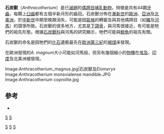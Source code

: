 {{Automatic taxobox
| taxon = Anthracotherium
| authority = 
| fossil_range = [[漸新世|漸新世]]至中[[中新世|中新世]]
| image = Anthracotherium magnum.jpg 
| image_width = 250px
| image_caption = 石炭獸的重建
| subdivision_ranks = [[種|種]]
| subdivision =
* †''A. magnum'' <small>Cuvier, 1822 ([[Type_species|type]])</small>
* †''A. chaimanei'' <small>Ducrocq, 1999</small>
* †''A. monsvialense'' <small>de Zigno, 1888</small>
* †''A. bumbachense'' <small>Stehlin, 1910</small>
* †''A. meneghinii''
| synonyms =
* ''Anthracohyus''
* [[先炭獸屬|先炭獸屬]] ''Anthracokeryx''
* [[錐炭獸屬|錐炭獸屬]] ''Anthracothema''
}}
'''石炭獸'''（''Anthracotherium''）是已[[滅絕|滅絕]]的[[偶蹄目|偶蹄目]][[哺乳動物|哺乳動物]]，特徵是共有44顆[[牙齒|牙齒]]，每顆上[[臼齒|臼齒]]都有五個半新月形的齒冠。石炭獸分佈在[[漸新世|漸新世]]的[[歐洲|歐洲]]、[[亞洲|亞洲]]及[[北美洲|北美洲]]，於[[中新世|中新世]]中期至晚期消失，可能是因[[氣候|氣候]]的轉變及與其他偶蹄目（如[[豬|豬]]及[[河馬|河馬]]）的競爭所致。石炭獸的很多地方，尤其是[[下頜骨|下頜骨]]，與河馬很接近，有可能是牠們的祖先形態。根據[[石炭獸科|石炭獸科]]與河馬的研究顯示，牠們可能與[[鯨魚|鯨魚]]的祖先有關。

石炭獸的命名是因牠們的[[化石|化石]]遺骸最先在[[歐洲|歐洲]][[第三紀|第三紀]]的[[褐煤|褐煤]]床發現。

在歐洲發現的''A. magnum''大小可能如河馬般，但另有幾個細小的[[物種|物種]]在[[埃及|埃及]]、[[印度|印度]]及北美洲被發現。
<gallery>
Image:Anthracotherium_magnus.jpg|石炭獸及''Elomeryx''
Image:Anthracotherium monsvialense mandible.JPG
Image:Anthracotherium coprolite.jpg
</gallery>


==參考==
* {{1911}}
{{Taxonbar}}
[[Category:石炭獸屬|S]]
[[Category:漸新世哺乳類|S]]
[[Category:中新世哺乳類|S]]
[[分類:中新世偶蹄目|S]]
[[分類:漸新世偶蹄目|S]]